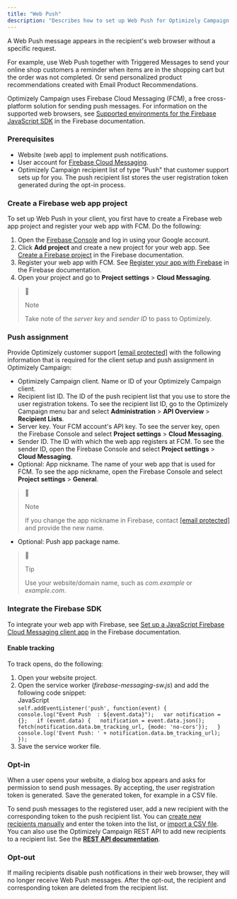 ```yaml
---
title: "Web Push"
description: "Describes how to set up Web Push for Optimizely Campaign."
---
```


A Web Push message appears in the recipient's web browser without a specific request.

For example, use Web Push together with Triggered Messages to send your online shop customers a reminder when items are in the shopping cart but the order was not completed. Or send personalized product recommendations created with Email Product Recommendations. 

Optimizely Campaign uses Firebase Cloud Messaging (FCM), a free cross-platform solution for sending push messages. For information on the supported web browsers, see [Supported environments for the Firebase JavaScript SDK](https://firebase.google.com/support/guides/environments%5Fjs-sdk "Firebase website") in the Firebase documentation.

### Prerequisites

* Website (web app) to implement push notifications.
* User account for [Firebase Cloud Messaging](https://firebase.google.com/docs/cloud-messaging/ "Firebase website").
* Optimizely Campaign recipient list of type "Push" that customer support sets up for you. The push recipient list stores the user registration token generated during the opt-in process.

### Create a Firebase web app project

To set up Web Push in your client, you first have to create a Firebase web app project and register your web app with FCM. Do the following:

1. Open the [Firebase Console](https://console.firebase.google.com/ "Firebase website") and log in using your Google account.
2. Click **Add project** and create a new project for your web app. See [Create a Firebase project](https://firebase.google.com/docs/web/setup/#create-firebase-project "Firebase website") in the Firebase documentation.
3. Register your web app with FCM. See [Register your app with Firebase](https://firebase.google.com/docs/web/setup/#register-app "Firebase website") in the Firebase documentation.
4. Open your project and go to **Project settings** \> **Cloud Messaging**.

> 📘
> 
> Note
> 
> Take note of the _server key_ and _sender ID_ to pass to Optimizely.

### Push assignment

Provide Optimizely customer support [\[email protected\]](/cdn-cgi/l/email-protection#d2a1a7a2a2bda0a692bda2a6bbbfbba8b7beabfcb1bdbf) with the following information that is required for the client setup and push assignment in Optimizely Campaign:

* Optimizely Campaign client. Name or ID of your Optimizely Campaign client.
* Recipient list ID. The ID of the push recipient list that you use to store the user registration tokens. To see the recipient list ID, go to the Optimizely Campaign menu bar and select **Administration** \> **API Overview** \> **Recipient Lists**.
* Server key. Your FCM account's API key. To see the server key, open the Firebase Console and select **Project settings** \> **Cloud Messaging**.
* Sender ID. The ID with which the web app registers at FCM. To see the sender ID, open the Firebase Console and select **Project settings** \> **Cloud Messaging**.
* Optional: App nickname. The name of your web app that is used for FCM. To see the app nickname, open the Firebase Console and select **Project settings** \> **General**.

> 📘
> 
> Note
> 
> If you change the app nickname in Firebase, contact [\[email protected\]](/cdn-cgi/l/email-protection#2b585e5b5b44595f6b445b5f424642514e475205484446) and provide the new name.

* Optional: Push app package name.

> 📘
> 
> Tip
> 
> Use your website/domain name, such as _com.example_ or _example.com_.

### Integrate the Firebase SDK

To integrate your web app with Firebase, see [Set up a JavaScript Firebase Cloud Messaging client app](https://firebase.google.com/docs/cloud-messaging/js/client "Firebase website") in the Firebase documentation.

#### Enable tracking

To track opens, do the following:

1. Open your website project.
2. Open the service worker (_firebase-messaging-sw.js_) and add the following code snippet:  
JavaScript  
`self.addEventListener('push', function(event) {  
             console.log("Event Push  : ${event.data}");  
             var notification = {};  
             if (event.data) {  
                 notification = event.data.json();  
                 fetch(notification.data.bm_tracking_url, {mode: 'no-cors'});  
             }  
             console.log('Event Push: ' + notification.data.bm_tracking_url);  
          });  
`
1. Save the service worker file.

### Opt-in

When a user opens your website, a dialog box appears and asks for permission to send push messages. By accepting, the user registration token is generated. Save the generated token, for example in a CSV file.

To send push messages to the registered user, add a new recipient with the corresponding token to the push recipient list. You can [create new recipients manually](https://support.optimizely.com/hc/en-us/articles/4413200609165-Recipient-overview) and enter the token into the list, or [import a CSV file](https://support.optimizely.com/hc/en-us/articles/4413192281357-Importing-recipients). You can also use the Optimizely Campaign REST API to add new recipients to a recipient list. See the **[REST API documentation](https://api.campaign.episerver.net/apidoc/index.html#/Recipients/addRecipient)**.

### Opt-out

If mailing recipients disable push notifications in their web browser, they will no longer receive Web Push messages. After the opt-out, the recipient and corresponding token are deleted from the recipient list.